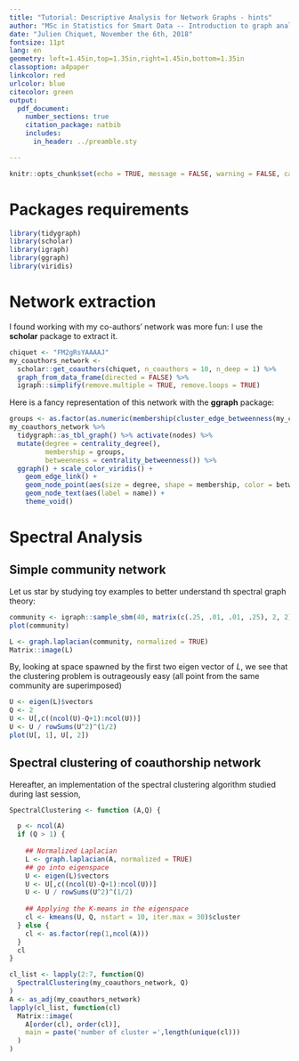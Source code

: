 ```yaml
---
title: "Tutorial: Descriptive Analysis for Network Graphs - hints"
author: "MSc in Statistics for Smart Data -- Introduction to graph analysis and modeling"
date: "Julien Chiquet, November the 6th, 2018"
fontsize: 11pt
lang: en
geometry: left=1.45in,top=1.35in,right=1.45in,bottom=1.35in
classoption: a4paper
linkcolor: red
urlcolor: blue
citecolor: green
output:
  pdf_document:
    number_sections: true
    citation_package: natbib
    includes:
      in_header: ../preamble.sty

---
```


```r
knitr::opts_chunk$set(echo = TRUE, message = FALSE, warning = FALSE, cache = FALSE)
```

# Packages requirements

```r
library(tidygraph)
library(scholar)
library(igraph)
library(ggraph)
library(viridis)
```

# Network extraction

I found working with my co-authors' network was more fun: I use the **scholar** package to extract it.

```r
chiquet <- "FM2gRsYAAAAJ"
my_coauthors_network <- 
  scholar::get_coauthors(chiquet, n_coauthors = 10, n_deep = 1) %>% 
  graph_from_data_frame(directed = FALSE) %>% 
  igraph::simplify(remove.multiple = TRUE, remove.loops = TRUE)
```

Here is a fancy representation of this network with the **ggraph** package:
```r
groups <- as.factor(as.numeric(membership(cluster_edge_betweenness(my_coauthors_network))))
my_coauthors_network %>% 
  tidygraph::as_tbl_graph() %>% activate(nodes) %>% 
  mutate(degree = centrality_degree(), 
         membership = groups,
         betweenness = centrality_betweenness()) %>% 
  ggraph() + scale_color_viridis() +
    geom_edge_link() + 
    geom_node_point(aes(size = degree, shape = membership, color = betweenness) ) + 
    geom_node_text(aes(label = name)) + 
    theme_void()
```

# Spectral Analysis

## Simple community network

Let us star by studying toy examples to better understand th spectral graph theory:

```r
community <- igraph::sample_sbm(40, matrix(c(.25, .01, .01, .25), 2, 2), c(20, 20))
plot(community)
```


```r
L <- graph.laplacian(community, normalized = TRUE)
Matrix::image(L)
```

By, looking at space spawned by the first two eigen vector of $L$, we see that the clustering problem is outrageously easy (all point from the same community are superimposed) 

```r
U <- eigen(L)$vectors
Q <- 2
U <- U[,c((ncol(U)-Q+1):ncol(U))]
U <- U / rowSums(U^2)^(1/2)
plot(U[, 1], U[, 2])
```

## Spectral clustering of coauthorship network

Hereafter, an implementation of the spectral clustering algorithm studied during last session, 

```r
SpectralClustering <- function (A,Q) {

  p <- ncol(A)
  if (Q > 1) {
    
    ## Normalized Laplacian
    L <- graph.laplacian(A, normalized = TRUE)    
    ## go into eigenspace
    U <- eigen(L)$vectors
    U <- U[,c((ncol(U)-Q+1):ncol(U))]
    U <- U / rowSums(U^2)^(1/2)
        
    ## Applying the K-means in the eigenspace
    cl <- kmeans(U, Q, nstart = 10, iter.max = 30)$cluster
  } else {
    cl <- as.factor(rep(1,ncol(A)))
  }
  cl
}
```

```r
cl_list <- lapply(2:7, function(Q)
  SpectralClustering(my_coauthors_network, Q)
)
A <- as_adj(my_coauthors_network)
lapply(cl_list, function(cl) 
  Matrix::image(
    A[order(cl), order(cl)],
    main = paste('number of cluster =',length(unique(cl)))
  )
)
```
